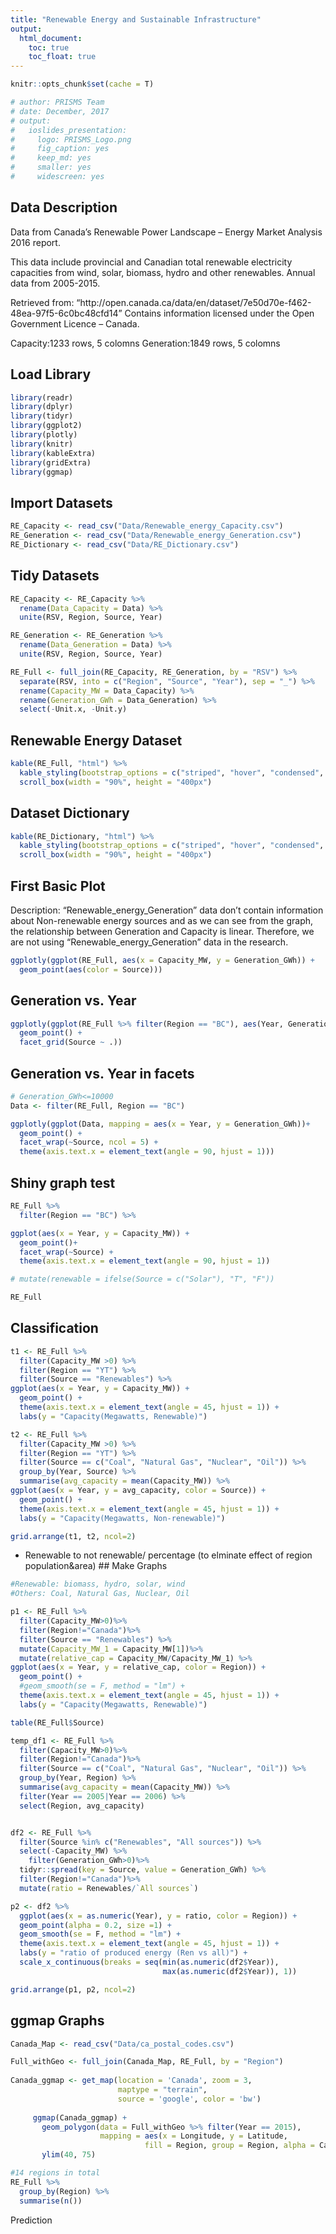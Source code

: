 ```yaml
---
title: "Renewable Energy and Sustainable Infrastructure"
output: 
  html_document:
    toc: true
    toc_float: true
---
```


```r
knitr::opts_chunk$set(cache = T)

# author: PRISMS Team
# date: December, 2017
# output:
#   ioslides_presentation: 
#     logo: PRISMS_Logo.png
#     fig_caption: yes
#     keep_md: yes
#     smaller: yes
#     widescreen: yes
```

## Data Description
Data from Canada’s Renewable Power Landscape – Energy Market Analysis 2016 report.

This data include provincial and Canadian total renewable electricity capacities from wind, solar, biomass, hydro and other renewables. Annual data from 2005-2015.

Retrieved from: "http://open.canada.ca/data/en/dataset/7e50d70e-f462-48ea-97f5-6c0bc48cfd14" Contains information licensed under the Open Government Licence – Canada.

Capacity:1233 rows, 5 colomns 
Generation:1849 rows, 5 colomns

## Load Library
```r
library(readr)
library(dplyr)
library(tidyr)
library(ggplot2)
library(plotly)
library(knitr)
library(kableExtra)
library(gridExtra)
library(ggmap)
```

## Import Datasets
```r
RE_Capacity <- read_csv("Data/Renewable_energy_Capacity.csv")
RE_Generation <- read_csv("Data/Renewable_energy_Generation.csv")
RE_Dictionary <- read_csv("Data/RE_Dictionary.csv")
```

## Tidy Datasets
```r
RE_Capacity <- RE_Capacity %>%
  rename(Data_Capacity = Data) %>%
  unite(RSV, Region, Source, Year)

RE_Generation <- RE_Generation %>%
  rename(Data_Generation = Data) %>%
  unite(RSV, Region, Source, Year)

RE_Full <- full_join(RE_Capacity, RE_Generation, by = "RSV") %>%
  separate(RSV, into = c("Region", "Source", "Year"), sep = "_") %>%
  rename(Capacity_MW = Data_Capacity) %>%
  rename(Generation_GWh = Data_Generation) %>%
  select(-Unit.x, -Unit.y)
```

## Renewable Energy Dataset
```r
kable(RE_Full, "html") %>%
  kable_styling(bootstrap_options = c("striped", "hover", "condensed", "responsive")) %>%
  scroll_box(width = "90%", height = "400px")
```

## Dataset Dictionary

```r
kable(RE_Dictionary, "html") %>%
  kable_styling(bootstrap_options = c("striped", "hover", "condensed", "responsive")) %>%
  scroll_box(width = "90%", height = "400px")
```

## First Basic Plot 

Description:
"Renewable_energy_Generation" data don't contain information about Non-renewable energy sources and as we can see from the graph, the relationship between Generation and Capacity is linear. Therefore, we are not using "Renewable_energy_Generation" data in the research.

```r
ggplotly(ggplot(RE_Full, aes(x = Capacity_MW, y = Generation_GWh)) +
  geom_point(aes(color = Source)))
```

## Generation vs. Year


```r
ggplotly(ggplot(RE_Full %>% filter(Region == "BC"), aes(Year, Generation_GWh)) +
  geom_point() +
  facet_grid(Source ~ .))
```

## Generation vs. Year in facets
```r
# Generation_GWh<=10000
Data <- filter(RE_Full, Region == "BC") 

ggplotly(ggplot(Data, mapping = aes(x = Year, y = Generation_GWh))+
  geom_point() +
  facet_wrap(~Source, ncol = 5) +
  theme(axis.text.x = element_text(angle = 90, hjust = 1)))
```

## Shiny graph test
```r
RE_Full %>%
  filter(Region == "BC") %>%

ggplot(aes(x = Year, y = Capacity_MW)) +
  geom_point()+
  facet_wrap(~Source) +
  theme(axis.text.x = element_text(angle = 90, hjust = 1))

# mutate(renewable = ifelse(Source = c("Solar"), "T", "F"))
```
```r
RE_Full
```

## Classification
```r
t1 <- RE_Full %>%
  filter(Capacity_MW >0) %>%
  filter(Region == "YT") %>%
  filter(Source == "Renewables") %>%
ggplot(aes(x = Year, y = Capacity_MW)) +
  geom_point() +
  theme(axis.text.x = element_text(angle = 45, hjust = 1)) +
  labs(y = "Capacity(Megawatts, Renewable)")

t2 <- RE_Full %>%
  filter(Capacity_MW >0) %>%
  filter(Region == "YT") %>%
  filter(Source == c("Coal", "Natural Gas", "Nuclear", "Oil")) %>%
  group_by(Year, Source) %>%
  summarise(avg_capacity = mean(Capacity_MW)) %>%
ggplot(aes(x = Year, y = avg_capacity, color = Source)) +
  geom_point() +
  theme(axis.text.x = element_text(angle = 45, hjust = 1)) +
  labs(y = "Capacity(Megawatts, Non-renewable)")

grid.arrange(t1, t2, ncol=2)
```

- Renewable to not renewable/ percentage (to elminate effect of region population&area)
## Make Graphs

```r
#Renewable: biomass, hydro, solar, wind
#Others: Coal, Natural Gas, Nuclear, Oil

p1 <- RE_Full %>%
  filter(Capacity_MW>0)%>%
  filter(Region!="Canada")%>%
  filter(Source == "Renewables") %>%
  mutate(Capacity_MW_1 = Capacity_MW[1])%>%
  mutate(relative_cap = Capacity_MW/Capacity_MW_1) %>%
ggplot(aes(x = Year, y = relative_cap, color = Region)) +
  geom_point() +
  #geom_smooth(se = F, method = "lm") +
  theme(axis.text.x = element_text(angle = 45, hjust = 1)) +
  labs(y = "Capacity(Megawatts, Renewable)")

table(RE_Full$Source)

temp_df1 <- RE_Full %>%
  filter(Capacity_MW>0)%>%
  filter(Region!="Canada")%>%
  filter(Source == c("Coal", "Natural Gas", "Nuclear", "Oil")) %>%
  group_by(Year, Region) %>%
  summarise(avg_capacity = mean(Capacity_MW)) %>%
  filter(Year == 2005|Year == 2006) %>%
  select(Region, avg_capacity)


df2 <- RE_Full %>%
  filter(Source %in% c("Renewables", "All sources")) %>%
  select(-Capacity_MW) %>%
    filter(Generation_GWh>0)%>%
  tidyr::spread(key = Source, value = Generation_GWh) %>%
  filter(Region!="Canada")%>%
  mutate(ratio = Renewables/`All sources`) 

p2 <- df2 %>%
  ggplot(aes(x = as.numeric(Year), y = ratio, color = Region)) +
  geom_point(alpha = 0.2, size =1) +
  geom_smooth(se = F, method = "lm") +
  theme(axis.text.x = element_text(angle = 45, hjust = 1)) +
  labs(y = "ratio of produced energy (Ren vs all)") +
  scale_x_continuous(breaks = seq(min(as.numeric(df2$Year)), 
                                  max(as.numeric(df2$Year)), 1))

grid.arrange(p1, p2, ncol=2)


```

## ggmap Graphs
```r
Canada_Map <- read_csv("Data/ca_postal_codes.csv")

Full_withGeo <- full_join(Canada_Map, RE_Full, by = "Region")
     
Canada_ggmap <- get_map(location = 'Canada', zoom = 3, 
                        maptype = "terrain",
                        source = 'google', color = 'bw')
     
     ggmap(Canada_ggmap) +
       geom_polygon(data = Full_withGeo %>% filter(Year == 2015), 
                    mapping = aes(x = Longitude, y = Latitude, 
                              fill = Region, group = Region, alpha = Capacity_MW)) +
       ylim(40, 75)
```

```r
#14 regions in total
RE_Full %>%
  group_by(Region) %>%
  summarise(n())
```

Prediction
